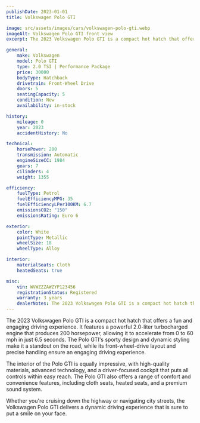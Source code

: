 ```yaml
---
publishDate: 2023-01-01
title: Volkswagen Polo GTI

image: src/assets/images/cars/volkswagen-polo-gti.webp
imageAlt: Volkswagen Polo GTI front view
excerpt: The 2023 Volkswagen Polo GTI is a compact hot hatch that offers a fun and engaging driving experience.

general:
    make: Volkswagen
    model: Polo GTI
    type: 2.0 TSI | Performance Package
    price: 30000
    bodyType: Hatchback
    drivetrain: Front-Wheel Drive
    doors: 5
    seatingCapacity: 5
    condition: New
    availability: in-stock

history:
    mileage: 0
    year: 2023
    accidentHistory: No

technical:
    horsePower: 200
    transmission: Automatic
    engineSizeCC: 1984
    gears: 7
    cilinders: 4
    weight: 1355

efficiency:
    fuelType: Petrol
    fuelEfficiencyMPG: 35
    fuelEfficiencyLPer100KM: 6.7
    emissionsCO2: "150"
    emissionsRating: Euro 6

exterior:
    color: White
    paintType: Metallic
    wheelSize: 18
    wheelType: Alloy

interior:
    materialSeats: Cloth
    heatedSeats: true

misc:
    vin: WVWZZZAWZYP123456
    registrationStatus: Registered
    warranty: 3 years
    dealerNotes: The 2023 Volkswagen Polo GTI is a compact hot hatch that offers a fun and engaging driving experience.
---
```


The 2023 Volkswagen Polo GTI is a compact hot hatch that offers a fun and engaging driving experience. It features a powerful 2.0-liter turbocharged engine that produces 200 horsepower, allowing it to accelerate from 0 to 60 mph in just 6.5 seconds. The Polo GTI's sporty design and dynamic styling make it a standout on the road, while its front-wheel-drive layout and precise handling ensure an engaging driving experience.

The interior of the Polo GTI is equally impressive, with high-quality materials, advanced technology, and a driver-focused cockpit that puts all controls within easy reach. The Polo GTI also offers a range of comfort and convenience features, including cloth seats, heated seats, and a premium sound system.

Whether you're cruising down the highway or navigating city streets, the Volkswagen Polo GTI delivers a dynamic driving experience that is sure to put a smile on your face.